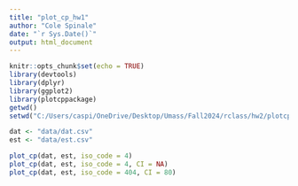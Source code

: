```yaml
---
title: "plot_cp_hw1"
author: "Cole Spinale"
date: "`r Sys.Date()`"
output: html_document
---
```


```r
knitr::opts_chunk$set(echo = TRUE)
library(devtools)
library(dplyr)
library(ggplot2)
library(plotcppackage)
getwd()
setwd("C:/Users/caspi/OneDrive/Desktop/Umass/Fall2024/rclass/hw2/plotcppackage")
```


```r
dat <- "data/dat.csv"
est <- "data/est.csv"
```


```r
plot_cp(dat, est, iso_code = 4)
plot_cp(dat, est, iso_code = 4, CI = NA)
plot_cp(dat, est, iso_code = 404, CI = 80)
```

